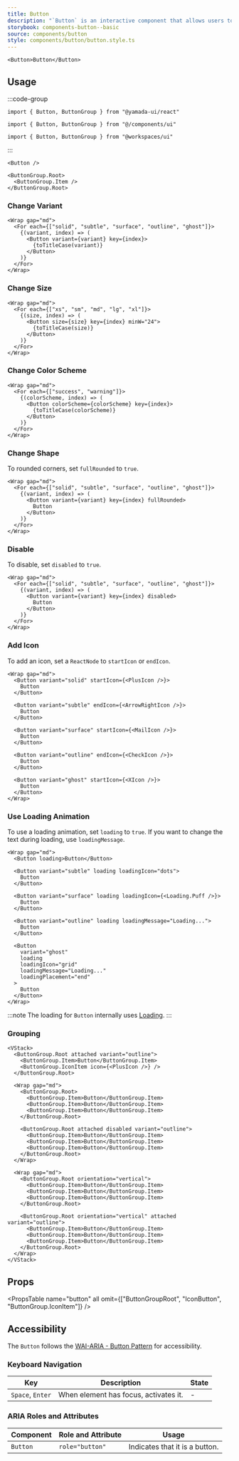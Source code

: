 ```yaml
---
title: Button
description: "`Button` is an interactive component that allows users to perform actions such as submitting forms and toggling modals."
storybook: components-button--basic
source: components/button
style: components/button/button.style.ts
---
```


```tsx preview
<Button>Button</Button>
```

## Usage

:::code-group

```tsx [package]
import { Button, ButtonGroup } from "@yamada-ui/react"
```

```tsx [alias]
import { Button, ButtonGroup } from "@/components/ui"
```

```tsx [monorepo]
import { Button, ButtonGroup } from "@workspaces/ui"
```

:::

```tsx
<Button />
```

```tsx
<ButtonGroup.Root>
  <ButtonGroup.Item />
</ButtonGroup.Root>
```

### Change Variant

```tsx preview
<Wrap gap="md">
  <For each={["solid", "subtle", "surface", "outline", "ghost"]}>
    {(variant, index) => (
      <Button variant={variant} key={index}>
        {toTitleCase(variant)}
      </Button>
    )}
  </For>
</Wrap>
```

### Change Size

```tsx preview
<Wrap gap="md">
  <For each={["xs", "sm", "md", "lg", "xl"]}>
    {(size, index) => (
      <Button size={size} key={index} minW="24">
        {toTitleCase(size)}
      </Button>
    )}
  </For>
</Wrap>
```

### Change Color Scheme

```tsx preview
<Wrap gap="md">
  <For each={["success", "warning"]}>
    {(colorScheme, index) => (
      <Button colorScheme={colorScheme} key={index}>
        {toTitleCase(colorScheme)}
      </Button>
    )}
  </For>
</Wrap>
```

### Change Shape

To rounded corners, set `fullRounded` to `true`.

```tsx preview
<Wrap gap="md">
  <For each={["solid", "subtle", "surface", "outline", "ghost"]}>
    {(variant, index) => (
      <Button variant={variant} key={index} fullRounded>
        Button
      </Button>
    )}
  </For>
</Wrap>
```

### Disable

To disable, set `disabled` to `true`.

```tsx preview
<Wrap gap="md">
  <For each={["solid", "subtle", "surface", "outline", "ghost"]}>
    {(variant, index) => (
      <Button variant={variant} key={index} disabled>
        Button
      </Button>
    )}
  </For>
</Wrap>
```

### Add Icon

To add an icon, set a `ReactNode` to `startIcon` or `endIcon`.

```tsx preview
<Wrap gap="md">
  <Button variant="solid" startIcon={<PlusIcon />}>
    Button
  </Button>

  <Button variant="subtle" endIcon={<ArrowRightIcon />}>
    Button
  </Button>

  <Button variant="surface" startIcon={<MailIcon />}>
    Button
  </Button>

  <Button variant="outline" endIcon={<CheckIcon />}>
    Button
  </Button>

  <Button variant="ghost" startIcon={<XIcon />}>
    Button
  </Button>
</Wrap>
```

### Use Loading Animation

To use a loading animation, set `loading` to `true`. If you want to change the text during loading, use `loadingMessage`.

```tsx preview
<Wrap gap="md">
  <Button loading>Button</Button>

  <Button variant="subtle" loading loadingIcon="dots">
    Button
  </Button>

  <Button variant="surface" loading loadingIcon={<Loading.Puff />}>
    Button
  </Button>

  <Button variant="outline" loading loadingMessage="Loading...">
    Button
  </Button>

  <Button
    variant="ghost"
    loading
    loadingIcon="grid"
    loadingMessage="Loading..."
    loadingPlacement="end"
  >
    Button
  </Button>
</Wrap>
```

:::note
The loading for `Button` internally uses [Loading](/docs/components/loading).
:::

### Grouping

```tsx preview
<VStack>
  <ButtonGroup.Root attached variant="outline">
    <ButtonGroup.Item>Button</ButtonGroup.Item>
    <ButtonGroup.IconItem icon={<PlusIcon />} />
  </ButtonGroup.Root>

  <Wrap gap="md">
    <ButtonGroup.Root>
      <ButtonGroup.Item>Button</ButtonGroup.Item>
      <ButtonGroup.Item>Button</ButtonGroup.Item>
      <ButtonGroup.Item>Button</ButtonGroup.Item>
    </ButtonGroup.Root>

    <ButtonGroup.Root attached disabled variant="outline">
      <ButtonGroup.Item>Button</ButtonGroup.Item>
      <ButtonGroup.Item>Button</ButtonGroup.Item>
      <ButtonGroup.Item>Button</ButtonGroup.Item>
    </ButtonGroup.Root>
  </Wrap>

  <Wrap gap="md">
    <ButtonGroup.Root orientation="vertical">
      <ButtonGroup.Item>Button</ButtonGroup.Item>
      <ButtonGroup.Item>Button</ButtonGroup.Item>
      <ButtonGroup.Item>Button</ButtonGroup.Item>
    </ButtonGroup.Root>

    <ButtonGroup.Root orientation="vertical" attached variant="outline">
      <ButtonGroup.Item>Button</ButtonGroup.Item>
      <ButtonGroup.Item>Button</ButtonGroup.Item>
      <ButtonGroup.Item>Button</ButtonGroup.Item>
    </ButtonGroup.Root>
  </Wrap>
</VStack>
```

## Props

<PropsTable
  name="button"
  all
  omit={["ButtonGroupRoot", "IconButton", "ButtonGroup.IconItem"]}
/>

## Accessibility

The `Button` follows the [WAI-ARIA - Button Pattern](https://www.w3.org/WAI/ARIA/apg/patterns/button/) for accessibility.

### Keyboard Navigation

| Key              | Description                           | State |
| ---------------- | ------------------------------------- | ----- |
| `Space`, `Enter` | When element has focus, activates it. | -     |

### ARIA Roles and Attributes

| Component | Role and Attribute | Usage                          |
| --------- | ------------------ | ------------------------------ |
| `Button`  | `role="button"`    | Indicates that it is a button. |
